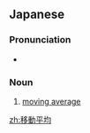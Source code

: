==Japanese==
{{ja-kanjitab|い|どう|へい|きん}}

===Pronunciation===
* {{ja-pron|いどう へいきん|yomi=o}}

===Noun===
{{ja-noun|いどう へいきん}}

# [[moving average]]

[[zh:移動平均]]